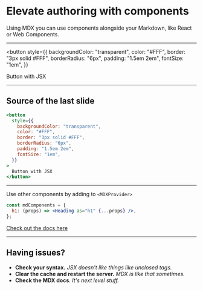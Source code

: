 <SlidePage>

# Elevate authoring with components

Using MDX you can use components alongside your Markdown, like React or Web Components.

---

<button
  style={{
    backgroundColor: "transparent",
    color: "#FFF",
    border: "3px solid #FFF",
    borderRadius: "6px",
    padding: "1.5em 2em",
    fontSize: "1em",
  }}
>
  Button with JSX
</button>

---

## Source of the last slide

```jsx
<button
  style={{
    backgroundColor: "transparent",
    color: "#FFF",
    border: "3px solid #FFF",
    borderRadius: "6px",
    padding: "1.5em 2em",
    fontSize: "1em",
  }}
>
  Button with JSX
</button>
```

---

Use other components by adding to `<MDXProvider>`

```jsx
const mdComponents = {
  h1: (props) => <Heading as="h1" {...props} />,
};
```

[Check out the docs here](https://mdxjs.com/getting-started#mdxprovider)

---

## Having issues?

- **Check your syntax.** _JSX doesn't like things like unclosed tags._
- **Clear the cache and restart the server.** _MDX is like that sometimes._
- **Check the MDX docs**. _It's next level stuff._

</SlidePage>

